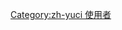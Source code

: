 {{User language-4|zh-yuci|这块用户的'''[[:Category:Zh-yuci 使用者|榆次话]]'''说得'''[[:Category:Zh-yuci-4 使用者|味挺正]]'''。|榆次话|13|9}}<noinclude>[[Category:zh-yuci 使用者]]</noinclude>